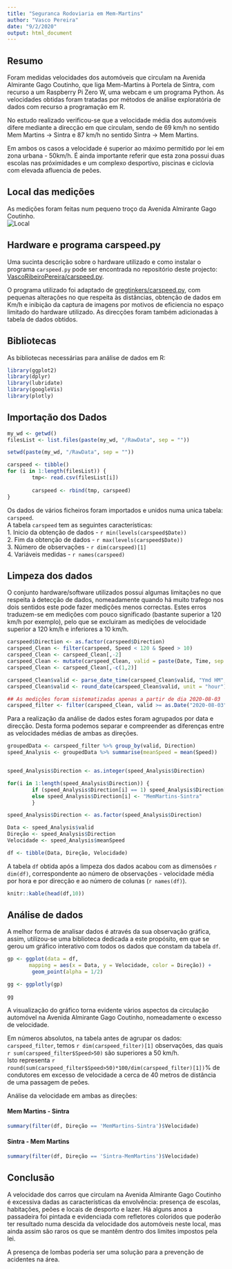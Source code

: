 ```yaml
---
title: "Seguranca Rodoviaria em Mem-Martins"
author: "Vasco Pereira"
date: "9/2/2020"
output: html_document
---
```


## Resumo

Foram medidas velocidades dos automóveis que circulam na Avenida Almirante Gago Coutinho, que liga Mem-Martins à Portela de Sintra, com recurso a um Raspberry Pi Zero W, uma webcam e um programa Python.
As velocidades obtidas foram tratadas por métodos de análise exploratória de dados com recurso a programação em R.

No estudo realizado verificou-se que a velocidade média dos automóveis difere mediante a direcção em que circulam, sendo de 69 km/h no sentido Mem Martins -> Sintra e 87 km/h no sentido Sintra -> Mem Martins.

Em ambos os casos a velocidade é superior ao máximo permitido por lei em zona urbana - 50km/h. É ainda importante referir que esta zona possui duas escolas nas próximidades e um complexo desportivo, piscinas e ciclovia com elevada afluencia de peões.

## Local das medições

As medições foram feitas num pequeno troço da Avenida Almirante Gago Coutinho.   
![Local](images/med.JPG)   

## Hardware e programa carspeed.py

Uma sucinta descrição sobre o hardware utilizado e como instalar o programa `carspeed.py` pode ser encontrada no repositório deste projecto: [VascoRibeiroPereira/carspeed.py](https://github.com/VascoRibeiroPereira/carspeed.py).

O programa utilizado foi adaptado de [gregtinkers/carspeed.py](https://github.com/gregtinkers/carspeed.py), com pequenas alterações no que respeita às distâncias, obtenção de dados em Km/h e inibição da captura de imagens por motivos de eficiencia no espaço limitado do hardware utilizado. As direcções foram também adicionadas à tabela de dados obtidos.

## Bibliotecas


As bibliotecas necessárias para análise de dados em R:

```r

library(ggplot2) 
library(dplyr) 
library(lubridate) 
library(googleVis)
library(plotly) 

```

## Importação dos Dados


```r

my_wd <- getwd()
filesList <- list.files(paste(my_wd, "/RawData", sep = ""))

setwd(paste(my_wd, "/RawData", sep = ""))

carspeed <- tibble()
for (i in 1:length(filesList)) {
        tmp<- read.csv(filesList[i])   
        
        carspeed <- rbind(tmp, carspeed)
}

```

Os dados de vários ficheiros foram importados e unidos numa unica tabela: `carspeed`.   
A tabela `carspeed` tem as seguintes características:   
1. Inicio da obtenção de dados - `r min(levels(carspeed$Date))`   
2. Fim da obtenção de dados - `r max(levels(carspeed$Date))`   
3. Número de observações - `r dim(carspeed)[1]`   
4. Variáveis medidas - `r names(carspeed)`   

## Limpeza dos dados

O conjunto hardware/software utilizados possui algumas limitações no que respeita à detecção de dados, nomeadamente quando há muito trafego nos dois sentidos este pode fazer medições menos correctas. Estes erros traduzem-se em medições com pouco significado (bastante superior a 120 km/h por exemplo), pelo que se excluiram as medições de velocidade superior a 120 km/h e inferiores a 10 km/h.

```r

carspeed$Direction <- as.factor(carspeed$Direction)
carspeed_Clean <- filter(carspeed, Speed < 120 & Speed > 10)
carspeed_Clean <- carspeed_Clean[,-2]
carspeed_Clean <- mutate(carspeed_Clean, valid = paste(Date, Time, sep = " "))
carspeed_Clean <- carspeed_Clean[,-c(1,2)]

carspeed_Clean$valid <- parse_date_time(carspeed_Clean$valid, "Ymd HM", tz="Europe/Lisbon")
carspeed_Clean$valid <- round_date(carspeed_Clean$valid, unit = "hour")

## As medições foram sistematizadas apenas a partir de dia 2020-08-03
carspeed_filter <- filter(carspeed_Clean, valid >= as.Date("2020-08-03"))

```

Para a realização da análise de dados estes foram agrupados por data e direcção. Desta forma podemos separar e compreender as diferenças entre as velocidades médias de ambas as direções.

```r
groupedData <- carspeed_filter %>% group_by(valid, Direction)
speed_Analysis <- groupedData %>% summarise(meanSpeed = mean(Speed))


speed_Analysis$Direction <- as.integer(speed_Analysis$Direction)

for(i in 1:length(speed_Analysis$Direction)) {
        if (speed_Analysis$Direction[i] == 1) speed_Analysis$Direction[i] <- "Sintra-MemMartins" 
        else speed_Analysis$Direction[i] <- "MemMartins-Sintra"
        }

speed_Analysis$Direction <- as.factor(speed_Analysis$Direction)

Data <- speed_Analysis$valid
Direção <- speed_Analysis$Direction
Velocidade <- speed_Analysis$meanSpeed

df <- tibble(Data, Direção, Velocidade)

```

A tabela `df` obtida após a limpeza dos dados acabou com as dimensões `r dim(df)`, correspondente ao número de observações - velocidade média por hora e por direcção e ao número de colunas (`r names(df)`).   

```r

knitr::kable(head(df,10))

```

## Análise de dados

A melhor forma de analisar dados é através da sua observação gráfica, assim, utilizou-se uma biblioteca dedicada a este propósito, em que se gerou um gráfico interativo com todos os dados que constam da tabela `df`.

```r

gp <- ggplot(data = df, 
       mapping = aes(x = Data, y = Velocidade, color = Direção)) + 
        geom_point(alpha = 1/2)

gg <- ggplotly(gp)

gg

```

A visualização do gráfico torna evidente vários aspectos da circulação automóvel na Avenida Almirante Gago Coutinho, nomeadamente o excesso de velocidade.

Em números absolutos, na tabela antes de agrupar os dados: `carspeed_filter`, temos `r dim(carspeed_filter)[1]` observações, das quais `r sum(carspeed_filter$Speed>50)` são superiores a 50 km/h.   
Isto representa `r round(sum(carspeed_filter$Speed>50)*100/dim(carspeed_filter)[1])`% de condutores em excesso de velocidade a cerca de 40 metros de distância de uma passagem de peões.

Análise da velocidade em ambas as direções:

#### Mem Martins - Sintra
```r

summary(filter(df, Direção == 'MemMartins-Sintra')$Velocidade)

```

#### Sintra - Mem Martins
```r

summary(filter(df, Direção == 'Sintra-MemMartins')$Velocidade)

```

## Conclusão

A velocidade dos carros que circulam na Avenida Almirante Gago Coutinho é excessiva dadas as características da envolvência: presença de escolas, habitações, peões e locais de desporto e lazer.
Há alguns anos a passadeira foi pintada e evidenciada com refletores coloridos que poderão ter resultado numa descida da velocidade dos automóveis neste local, mas ainda assim são raros os que se mantêm dentro dos limites impostos pela lei.

A presença de lombas poderia ser uma solução para a prevenção de acidentes na área.


